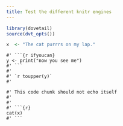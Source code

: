 ```yaml
---
title: Test the different knitr engines
---
```


```r
library(dovetail)
source(dvt_opts())
```

```r
x  <- "The cat purrrs on my lap."
```

```callout
#' ```{r ifyoucan}
y <- print("now you see me")
#' ```
#' 
#' `r toupper(y)`
#' 
```

```discussion
#' This code chunk should not echo itself
#' 
#' 
#' ```{r}
cat(x)
#' ```
```
